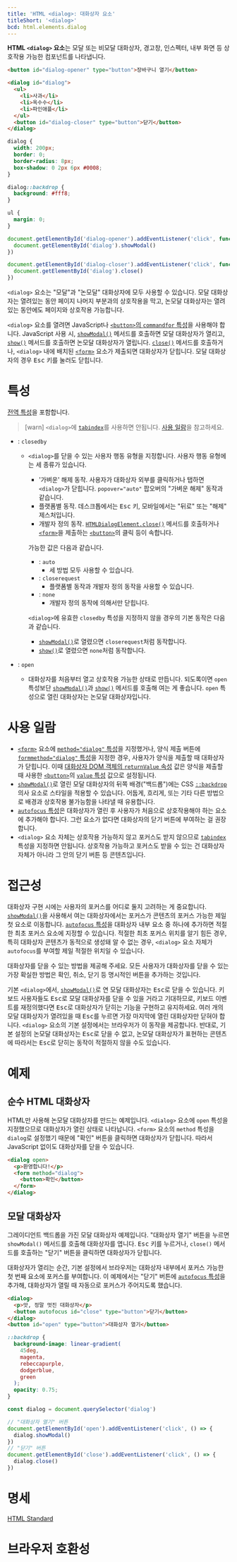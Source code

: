 ```yaml
---
title: 'HTML <dialog>: 대화상자 요소'
titleShort: '<dialog>'
bcd: html.elements.dialog
---
```


**HTML `<dialog>` 요소**는 모달 또는 비모달 대화상자, 경고창, 인스펙터, 내부 화면 등 상호작용 가능한 컴포넌트를 나타냅니다.

```html hidden name=demo
<button id="dialog-opener" type="button">장바구니 열기</button>

<dialog id="dialog">
  <ul>
    <li>사과</li>
    <li>옥수수</li>
    <li>파인애플</li>
  </ul>
  <button id="dialog-closer" type="button">닫기</button>
</dialog>
```

```css hidden name=demo
dialog {
  width: 200px;
  border: 0;
  border-radius: 8px;
  box-shadow: 0 2px 6px #0008;
}

dialog::backdrop {
  background: #fff8;
}

ul {
  margin: 0;
}
```

```js hidden name=demo
document.getElementById('dialog-opener').addEventListener('click', function() {
  document.getElementById('dialog').showModal()
})

document.getElementById('dialog-closer').addEventListener('click', function() {
  document.getElementById('dialog').close()
})
```

<LiveExample height={240} lang="html" name="demo" />

`<dialog>` 요소는 "모달"과 "논모달" 대화상자에 모두 사용할 수 있습니다. 모달 대화상자는 열려있는 동안 페이지 나머지 부분과의 상호작용을 막고, 논모달 대화상자는 열려있는 동안에도 페이지와 상호작용 가능합니다.

`<dialog>` 요소를 열려면 JavaScript나 [`<button>`의 `commandfor` 특성](./button#term-commandfor)을 사용해야 합니다. JavaScript 사용 시, [`showModal()`] 메서드를 호출하면 모달 대화상자가 열리고, [`show()`] 메서드를 호출하면 논모달 대화상자가 열립니다. [`close()`] 메서드를 호출하거나, `<dialog>` 내에 배치된 [`<form>`] 요소가 제출되면 대화상자가 닫힙니다. 모달 대화상자의 경우 <kbd>Esc</kbd> 키를 눌러도 닫힙니다.

# 특성

[전역 특성](/docs/Web/HTML/Global_attributes)을 포함합니다.

> [warn] `<dialog>`에 [`tabindex`](../Global_attributes#term-tabindex)를 사용하면 안됩니다. [사용 일람](#사용-일람)을 참고하세요.

- : `closedby` <Experimental />

  - `<dialog>`를 닫을 수 있는 사용자 행동 유형을 지정합니다. 사용자 행동 유형에는 세 종류가 있습니다.

    - '가벼운' 해제 동작. 사용자가 대화상자 외부를 클릭하거나 탭하면 `<dialog>`가 닫힙니다. `popover="auto"` 팝오버의 "가벼운 해제" 동작과 같습니다.
    - 플랫폼별 동작. 데스크톱에서는 <kbd>Esc</kbd> 키, 모바일에서는 "뒤로" 또는 "해제" 제스처입니다.
    - 개발자 정의 동작. [`HTMLDialogElement.close()`][`close()`] 메서드를 호출하거나 [`<form>`]을 제출하는 [`<button>`]의 클릭 등이 속합니다.

    가능한 값은 다음과 같습니다.

    - : `auto`
      - 세 방법 모두 사용할 수 있습니다.
    - : `closerequest`
      - 플랫폼별 동작과 개발자 정의 동작을 사용할 수 있습니다.
    - : `none`
      - 개발자 정의 동작에 의해서만 닫힙니다.

    `<dialog>`에 유효한 `closedby` 특성을 지정하지 않을 경우의 기본 동작은 다음과 같습니다.

    - [`showModal()`]로 열렸으면 `closerequest`처럼 동작합니다.
    - [`show()`]로 열렸으면 `none`처럼 동작합니다.

- : `open`
  - 대화상자를 처음부터 열고 상호작용 가능한 상태로 만듭니다. 되도록이면 `open` 특성보단 [`showModal()`]과 [`show()`] 메서드를 호출해 여는 게 좋습니다. `open` 특성으로 열린 대화상자는 논모달 대화상자입니다.

# 사용 일람

- [`<form>`] 요소에 [`method="dialog"` 특성](./form#term-method)을 지정했거나, 양식 제출 버튼에 [`formmethod="dialog"` 특성](./form#term-formmethod)을 지정한 경우, 사용자가 양식을 제출할 때 대화상자가 닫힙니다. 이때 [대화상자 DOM 객체의 `returnValue` 속성](https://developer.mozilla.org/en-US/docs/Web/API/HTMLDialogElement/returnValue) 값은 양식을 제출할 때 사용한 [`<button>`]의 [`value` 특성](./button#term-value) 값으로 설정됩니다.
- [`showModal()`]로 열린 모달 대화상자의 뒤쪽 배경("백드롭")에는 CSS [`::backdrop`](https://developer.mozilla.org/en-US/docs/Web/CSS/::backdrop) 의사 요소로 스타일을 적용할 수 있습니다. 어둡게, 흐리게, 또는 기타 다른 방법으로 배경과 상호작용 불가능함을 나타낼 때 유용합니다.
- [`autofocus` 특성](../Global_attributes/autofocus)은 대화상자가 열린 후 사용자가 처음으로 상호작용해야 하는 요소에 추가해야 합니다. 그런 요소가 없다면 대화상자의 닫기 버튼에 부여하는 걸 권장합니다.
- `<dialog>` 요소 자체는 상호작용 가능하지 않고 포커스도 받지 않으므로 [`tabindex`](../Global_attributes/tabindex) 특성을 지정하면 안됩니다. 상호작용 가능하고 포커스도 받을 수 있는 건 대화상자 자체가 아니라 그 안의 닫기 버튼 등 콘텐츠입니다.

# 접근성

대화상자 구현 시에는 사용자의 포커스를 어디로 둘지 고려하는 게 중요합니다. [`showModal()`]을 사용해서 여는 대화상자에서는 포커스가 콘텐츠의 포커스 가능한 제일 첫 요소로 이동합니다. [`autofocus` 특성](../Global_attributes/autofocus)을 대화상자 내부 요소 중 하나에 추가하면 적절한 최초 포커스 요소에 지정할 수 있습니다. 적절한 최초 포커스 위치를 알기 힘든 경우, 특히 대화상자 콘텐츠가 동적으로 생성돼 알 수 없는 경우, `<dialog>` 요소 자체가 `autofocus`를 부여할 제일 적절한 위치일 수 있습니다.

대화상자를 닫을 수 있는 방법을 제공해 주세요. 모든 사용자가 대화상자를 닫을 수 있는 가장 확실한 방법은 확인, 취소, 닫기 등 명시적인 버튼을 추가하는 것입니다.

기본 `<dialog>`에서, [`showModal()`]로 연 모달 대화상자는 <kbd>Esc</kbd>로 닫을 수 있습니다. 키보드 사용자들도 <kbd>Esc</kbd>로 모달 대화상자를 닫을 수 있을 거라고 기대하므로, 키보드 이벤트를 재정의했다면 <kbd>Esc</kbd>로 대화상자가 닫히는 기능을 구현하고 유지하세요. 여러 개의 모달 대화상자가 열려있을 때 <kbd>Esc</kbd>를 누르면 가장 마지막에 열린 대화상자만 닫혀야 합니다. `<dialog>` 요소의 기본 설정에서는 브라우저가 이 동작을 제공합니다. 반대로, 기본 설정의 논모달 대화상자는 <kbd>Esc</kbd>로 닫을 수 없고, 논모달 대화상자가 표현하는 콘텐츠에 따라서는 <kbd>Esc</kbd>로 닫히는 동작이 적절하지 않을 수도 있습니다.

# 예제

## 순수 HTML 대화상자

HTML만 사용해 논모달 대화상자를 만드는 예제입니다. `<dialog>` 요소에 `open` 특성을 지정했으므로 대화상자가 열린 상태로 나타납니다. `<form>` 요소의 `method` 특성을 `dialog`로 설정했기 때문에 "확인" 버튼을 클릭하면 대화상자가 닫힙니다. 따라서 JavaScript 없이도 대화상자를 닫을 수 있습니다.

```html hidden name=pure
<dialog open>
  <p>환영합니다!</p>
  <form method="dialog">
    <button>확인</button>
  </form>
</dialog>
```

<LiveExample name="pure" height={180} />

## 모달 대화상자

그레이디언트 백드롭을 가진 모달 대화상자 예제입니다. "대화상자 열기" 버튼을 누르면 `showModal()` 메서드를 호출해 대화상자를 엽니다. <kbd>Esc</kbd> 키를 누르거나, `close()` 메서드를 호출하는 "닫기" 버튼을 클릭하면 대화상자가 닫힙니다.

대화상자가 열리는 순간, 기본 설정에서 브라우저는 대화상자 내부에서 포커스 가능한 첫 번째 요소에 포커스를 부여합니다. 이 예제에서는 "닫기" 버튼에 [`autofocus` 특성](../Global_attributes/autofocus)을 추가해, 대화상자가 열릴 때 자동으로 포커스가 주어지도록 했습니다.

```html hidden name=modal
<dialog>
  <p>앗, 정말 멋진 대화상자</p>
  <button autofocus id="close" type="button">닫기</button>
</dialog>
<button id="open" type="button">대화상자 열기</button>
```

```css hidden name=modal
::backdrop {
  background-image: linear-gradient(
    45deg,
    magenta,
    rebeccapurple,
    dodgerblue,
    green
  );
  opacity: 0.75;
}
```

```js hidden name=modal
const dialog = document.querySelector('dialog')

// "대화상자 열기" 버튼
document.getElementById('open').addEventListener('click', () => {
  dialog.showModal()
})
// "닫기" 버튼
document.getElementById('close').addEventListener('click', () => {
  dialog.close()
})
```

<LiveExample name="modal" height={250} />

# 명세

[HTML Standard](https://html.spec.whatwg.org/multipage/interactive-elements.html#the-dialog-element)

# 브라우저 호환성

<BrowserCompat data={props.bcd} />

[`<button>`]: ./button
[`<form>`]: ./form
[`close()`]: https://developer.mozilla.org/en-US/docs/Web/API/HTMLDialogElement/close
[`show()`]: https://developer.mozilla.org/en-US/docs/Web/API/HTMLDialogElement/show
[`showModal()`]: https://developer.mozilla.org/en-US/docs/Web/API/HTMLDialogElement/showModal
